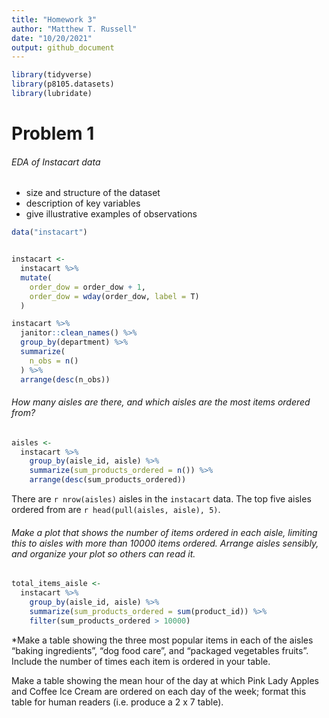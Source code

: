 ```yaml
---
title: "Homework 3"
author: "Matthew T. Russell"
date: "10/20/2021"
output: github_document
---
```


```r
library(tidyverse)
library(p8105.datasets)
library(lubridate)
```

# Problem 1

###### EDA of Instacart data
* size and structure of the dataset
* description of key variables
* give illustrative examples of observations

```r
data("instacart")


instacart <-
  instacart %>% 
  mutate(
    order_dow = order_dow + 1,
    order_dow = wday(order_dow, label = T)
  )

instacart %>% 
  janitor::clean_names() %>%
  group_by(department) %>% 
  summarize(
    n_obs = n()
  ) %>% 
  arrange(desc(n_obs))
```

###### How many aisles are there, and which aisles are the most items ordered from?

```r
aisles <-
  instacart %>% 
    group_by(aisle_id, aisle) %>% 
    summarize(sum_products_ordered = n()) %>% 
    arrange(desc(sum_products_ordered))
```

There are `r nrow(aisles)` aisles in the `instacart` data. The top five aisles ordered from are
`r head(pull(aisles, aisle), 5)`.


###### Make a plot that shows the number of items ordered in each aisle, limiting this to aisles with more than 10000 items ordered. Arrange aisles sensibly, and organize your plot so others can read it.

```r
total_items_aisle <-
  instacart %>% 
    group_by(aisle_id, aisle) %>% 
    summarize(sum_products_ordered = sum(product_id)) %>% 
    filter(sum_products_ordered > 10000)
```
    

*Make a table showing the three most popular items in each of the aisles “baking ingredients”, “dog food care”, and “packaged vegetables fruits”. Include the number of times each item is ordered in your table.

Make a table showing the mean hour of the day at which Pink Lady Apples and Coffee Ice Cream are ordered on each day of the week; format this table for human readers (i.e. produce a 2 x 7 table).




